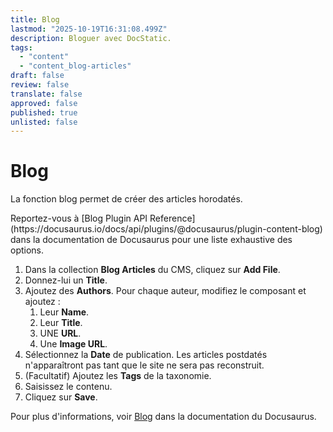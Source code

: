 ```yaml
---
title: Blog
lastmod: "2025-10-19T16:31:08.499Z"
description: Bloguer avec DocStatic.
tags:
  - "content"
  - "content_blog-articles"
draft: false
review: false
translate: false
approved: false
published: true
unlisted: false
---
```


# Blog

La fonction blog permet de créer des articles horodatés.

<Admonition type="info" title="Infor">
  Reportez-vous à [Blog Plugin API Reference](https://docusaurus.io/docs/api/plugins/@docusaurus/plugin-content-blog) dans la documentation de Docusaurus pour une liste exhaustive des options.
</Admonition>

1. Dans la collection **Blog Articles** du CMS, cliquez sur **Add File**.
2. Donnez-lui un **Title**.
3. Ajoutez des **Authors**. Pour chaque auteur, modifiez le composant et ajoutez :
   1. Leur **Name**.
   2. Leur **Title**.
   3. UNE **URL**.
   4. Une **Image URL**.
4. Sélectionnez la **Date** de publication. Les articles postdatés n'apparaîtront pas tant que le site ne sera pas reconstruit.
5. (Facultatif) Ajoutez les **Tags** de la taxonomie.
6. Saisissez le contenu.
7. Cliquez sur **Save**.

Pour plus d'informations, voir [Blog](https://docusaurus.io/fr/docs/blog) dans la documentation du Docusaurus.
